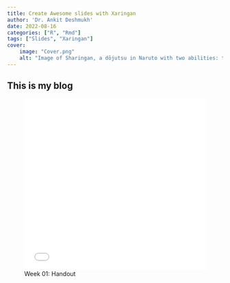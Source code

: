 ```yaml
---
title: Create Awesome slides with Xaringan
author: 'Dr. Ankit Deshmukh'
date: 2022-08-16
categories: ["R", "Rmd"]
tags: ["Slides", "Xaringan"]
cover:
    image: "Cover.png"
    alt: "Image of Sharingan, a dōjutsu in Naruto with two abilities: the 'Eye of Insight' and the 'Eye of Hypnotism'"
---
```


## This is my blog

![Week 01: Handout](../../../20220710_Introduction/Presentation.html){width="100%" height="400px"}
